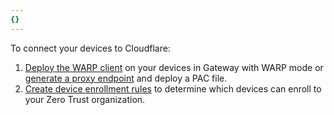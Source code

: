 ```yaml
---
{}
---
```


To connect your devices to Cloudflare:

1. [Deploy the WARP client](/cloudflare-one/connections/connect-devices/warp/deployment/) on your devices in Gateway with WARP mode or [generate a proxy endpoint](/cloudflare-one/connections/connect-devices/agentless/pac-files/) and deploy a PAC file.
2. [Create device enrollment rules](/cloudflare-one/connections/connect-devices/warp/deployment/device-enrollment/) to determine which devices can enroll to your Zero Trust organization.
